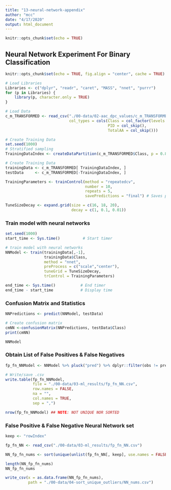 ```yaml
---
title: "13-neural-network-appendix"
author: "mcc"
date: "4/17/2020"
output: html_document
---
```


```r
knitr::opts_chunk$set(echo = TRUE)
```

## Neural Network Experiment For Binary Classification

```r
knitr::opts_chunk$set(echo = TRUE, fig.align = "center", cache = TRUE)
```

```r
# Load Libraries
Libraries <- c("dplyr", "readr", "caret", "MASS", "nnet", "purrr")
for (p in Libraries) {  
    library(p, character.only = TRUE)
}
```

```r
# Load Data
c_m_TRANSFORMED <- read_csv("./00-data/02-aac_dpc_values/c_m_TRANSFORMED.csv",
                            col_types = cols(Class = col_factor(levels = c("0","1")),
                                             PID = col_skip(),
                                             TotalAA = col_skip()))
```



```r
# Create Training Data
set.seed(1000)
# Stratified sampling
TrainingDataIndex <- createDataPartition(c_m_TRANSFORMED$Class, p = 0.8, list = FALSE)

# Create Training Data 
trainingData <- c_m_TRANSFORMED[ TrainingDataIndex, ]
testData     <- c_m_TRANSFORMED[-TrainingDataIndex, ]

TrainingParameters <- trainControl(method = "repeatedcv", 
                                   number = 10, 
                                   repeats = 5,
                                   savePredictions = "final") # Saves predictions

TuneSizeDecay <- expand.grid(size = c(16, 18, 20), 
                             decay = c(1, 0.1, 0.01))
```

### Train model with neural networks
```r
set.seed(1000)
start_time <- Sys.time()          # Start timer

# train model with neural networks
NNModel <- train(trainingData[,-1], 
                 trainingData$Class,
                 method = "nnet",
                 preProcess = c("scale","center"),
                 tuneGrid = TuneSizeDecay,
                 trControl = TrainingParameters)

end_time <- Sys.time()           # End timer
end_time - start_time            # Display time
```

### Confusion Matrix and Statistics
```r
NNPredictions <- predict(NNModel, testData)

# Create confusion matrix
cmNN <-confusionMatrix(NNPredictions, testData$Class)
print(cmNN)
```

```r
NNModel
```

### Obtain List of False Positives & False Negatives
```r
fp_fn_NNModel <- NNModel %>% pluck("pred") %>% dplyr::filter(obs != pred)

# Write/save .csv
write.table(fp_fn_NNModel,
            file = "./00-data/03-ml_results/fp_fn_NN.csv",
            row.names = FALSE,
            na = "",
            col.names = TRUE,
            sep = ",")

nrow(fp_fn_NNModel) ## NOTE: NOT UNIQUE NOR SORTED
```

### False Positive & False Negative Neural Network set
```r
keep <- "rowIndex"

fp_fn_NN <- read_csv("./00-data/03-ml_results/fp_fn_NN.csv")

NN_fp_fn_nums <- sort(unique(unlist(fp_fn_NN[, keep], use.names = FALSE)))

length(NN_fp_fn_nums)
NN_fp_fn_nums

write_csv(x = as.data.frame(NN_fp_fn_nums), 
          path = "./00-data/04-sort_unique_outliers/NN_nums.csv")
```
